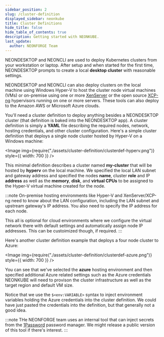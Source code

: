 ```yaml
---
sidebar_position: 2
slug: /cluster-definition
displayed_sidebar: neonkube
title: Cluster Definitions
hide_title: false
hide_table_of_contents: true
description: Getting started with NEONKUBE.
last_update:
  author: NEONFORGE Team
---
```



NEONDESKTOP and NEONCLI are used to deploy Kubernetes clusters from your
workstation or laptop.  After setup and when started for the first time,
NEONDESKTOP prompts to create a local **desktop cluster** with reasonable
settings.

NEONDESKTOP and NEONCLI can also deploy clusters on the local machine using 
Windows Hyper-V to host the cluster node virtual machines (VMs) or on-premise
using one or more [XenServer](https://xenserver.com) or the open source
[XCP-ng](https://xcp-ng.org) hypervisors running on one or more servers.
These tools can also deploy to the Amazon AWS or Microsoft Azure clouds.

You'll need a cluster definition to deploy anything besides a NEONDESKTOP
cluster (that definition is baked into the NEONDESKTOP app).  A cluster 
definition is simply a **YAML** file describing the required nodes, network,
hosting credentials, and other cluster configuration.  Here's a simple
cluster definition that deploys a single node cluster hosted by Hyper-V
on a Windows machine:

<Image img={require("./assets/cluster-definition/clusterdef-hyperv.png")} style={{ width: 700 }} />

This minimal definition describes a cluster named **my-cluster** that will be 
hosted by **hyperv** on the local machine.  We specified the local LAN subnet 
and gateway address and specified the nodes **name**, cluster **role** and IP 
**address** as well as the **memory**, **disk**, and **virtual CPUs** to be 
assigned to the Hyper-V virtual machine created for the node.

:::note
On-premise hosting environments like Hyper-V and XenServer/XCP-ng need to know 
about the LAN configuration, including the LAN subnet and upstream gateway's
IP address.  You also need to specify the IP address for each node.

This all is optional for cloud environments where we configure the virtual
network there with default settings and automatically assign node IP addresses.
This can be custoimized though, if required.
:::

Here's another cluster definition example that deploys a four node cluster
to Azure:

<Image img={require("./assets/cluster-definition/clusterdef-azure.png")} style={{ width: 700 }} />

You can see that we've selected the **azure** hosting environment and then
specified additional Azure related settings such as the Azure credentials
NEONKUBE will need to provison the cluster infrastructure as well as the
target region and default VM size.

Notice that we use the `$<env:VARIABLE>` syntax to inject environment variables
holding the Azure credentials into the cluster definition.  We could have just
pasted the credentials into the definition, but that generally not a good idea.

:::note
THe NEONFORGE team uses an internal tool that can inject secrets from the 
[1Password](https://1password.com/) password manager.  We might release
a public version of this tool if there's interest.
:::
